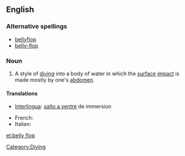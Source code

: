 ==English==
{{wikipedia|bellyflop}}

===Alternative spellings===
* [[bellyflop]]
* [[belly-flop]]

===Noun===
{{en-noun|sg=[[belly]] [[flop]]}}

# {{swimming}} A style of [[dive|diving]] into a body of water in which the [[surface]] [[impact]] is made mostly by one's [[abdomen]].


====Translations====
{{trans-top|Style of diving into a body of water}}
* [[Interlingua]]: [[salto a ventre]] de immersion
{{trans-mid}}
* French: {{t-|fr|plat|m}}
*Italian: {{t-|it|spanciata|f}}
{{trans-bottom}}

[[Category:Diving]]

[[et:belly flop]]